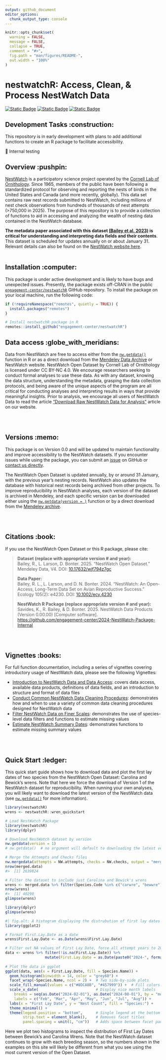 ```yaml
---
output: github_document
editor_options: 
  chunk_output_type: console
---
```


```r
knitr::opts_chunk$set(
  warning = FALSE, 
  message = FALSE,
  collapse = TRUE,
  comment = "#>",
  fig.path = "man/figures/README-",
  out.width = "100%"
)
```

# nestwatchR: Access, Clean, & Process NestWatch Data

<!-- badges: start -->

[![Static Badge](https://www.repostatus.org/badges/latest/wip.svg)](https://www.repostatus.org/#wip) [![Static Badge](https://img.shields.io/badge/Dataset%20License-CC%20BY--NC%204.0-blue)](https://creativecommons.org/licenses/by-nc/4.0/deed.en)  [![Static Badge](https://img.shields.io/badge/Code%20License-GPL%20v3-blue)](https://www.gnu.org/licenses/gpl-3.0)

   
<!-- badges: end   -->

## Development Tasks :construction:

This repository is in early development with plans to add additional functions to create an R package to facilitate accessibility.

   🔲 Internal testing
   
    

## Overview :pushpin:

[NestWatch](http://www.nestwatch.org) is a participatory science project operated by the [Cornell Lab of Ornithology](bird.cornell.edu). Since 1965, members of the public have been following a standardized protocol for observing and reporting the nests of birds in the United States and Canada (and more recently, globally). This data set contains raw nest records submitted to NestWatch, including millions of nest check observations from hundreds of thousands of nest attempts (>750,000 in 2025). The purpose of this repository is to provide a collection of functions to aid in accessing and analyzing the wealth of nesting data contained in the NestWatch database.

**The metadata paper associated with this dataset [(Bailey et al. 2023)](https://doi.org/10.1002/ecy.4230) is critical for understanding and interpreting data fields and their contents**. This dataset is scheduled for updates annually on or about January 31. Relevant details can also be found on the [NestWatch website here](https://nestwatch.org/explore/nestwatch-open-dataset-downloads/).
<br>
<br>

## Installation :computer:

This package is under active development and is likely to have bugs and unexpected issues. Presently, the package exists off-CRAN in the public [`engagement-center/nestwatchR`](https://github.com/engagement-center/nestwatchR) GitHub repository. To install the package on your local machine, run the following code:

```r
if (!requireNamespace("remotes", quietly = TRUE)) {
  install.packages("remotes")
}

# Install nestwatchR package in R
remotes::install_github("engagement-center/nestwatchR")
```


## Data access :globe_with_meridians:

Data from NestWatch are free to access either from the [`nw.getdata()`](https://engagement-center.github.io/nestwatchR/reference/nw.getdata.html) function in R or as a direct download from the [Mendeley Data Archive](https://data.mendeley.com/datasets/wjf794z7gc/2) or NestWatch website. NestWatch Open Dataset by Cornell Lab of Ornithology is licensed under CC BY-NC 4.0. We encourage researchers seeking to conduct formal analyses to use these data. As with any dataset, knowing the data structure, understanding the metadata, grasping the data collection protocols, and being aware of the unique aspects of the program are all critical for conducting analyses and interpreting results in ways that provide meaningful insights. Prior to analysis, we encourage all users of NestWatch Data to read the article ["Download Raw NestWatch Data for Analysis"](https://nestwatch.org/explore/nestwatch-open-dataset-downloads/) article on our website.

<br>
<br>

## Versions :memo:

This package is on Version 0.0 and will be updated to maintain functionality and improve accessibility to the NestWatch datasets. If you encounter issues while using the package, you can submit an [issue](https://github.com/engagement-center/nestwatchR/issues) on GitHub or [contact us directly](mailto:kim.savides@cornell.edu?subject=nestwatchR%Issue%%3A).

The NestWatch Open Dataset is updated annually, by or around 31 January, with the previous year's nesting records. NestWatch also updates the database with historical nest records being archived from other projects. To improve reproducibility in NestWatch analyses, each version of the dataset is archived in Mendeley, and each specific version can be downloaded either using the [`nw.getdata(version = )`](https://engagement-center.github.io/nestwatchR/reference/nw.getdata.html) function or by a direct download from the [Mendeley archive](https://data.mendeley.com/datasets/wjf794z7gc/2).

<br>
<br>

## Citations :book:

If you use the NestWatch Open Dataset or this R package, please cite:

<blockquote>

**Dataset (replace with appropriate version \# and year):**</br> Bailey, R., L. Larson, D. Bonter. 2025. “NestWatch Open Dataset." Mendeley Data, V4. DOI: [10.17632/wjf794z7gc](https://doi.org/10.17632/wjf794z7gc)</a>

**Data Paper:**</br> Bailey, R. L., L. Larson, and D. N. Bonter. 2024. “NestWatch: An Open-Access, Long-Term Data Set on Avian Reproductive Success.” Ecology 105(2): e4230. DOI: [10.1002/ecy.4230](https://doi.org/10.1002/ecy.4230)</a>

**NestWatch R Package (replace appropriate version \# and year):**<br> Savides, K., R. Bailey, & D. Bonter. 2025. NestWatch Data Products (Version 0.00.00) [Computer software]. <https://github.com/engagement-center/2024-NestWatch-Package-Internal>

</blockquote>

<br>
<br>

## Vignettes :books:

For full function documentation, including a series of vignettes covering introductory usage of NestWatch data, please see the following Vignettes:

-   [Introduction to NestWatch Data and Data Access](https://engagement-center.github.io/nestwatchR/articles/a_Into-and-Data-Access.html): covers data access, available data products, definitions of data fields, and an introduction to structure and format of data files
-   [Conduct Common NestWatch Data Cleaning Procedures](https://engagement-center.github.io/nestwatchR/articles/b_Data-Cleaning.html): demonstrates how and when to use a variety of common data cleaning procedures designed for NestWatch data
-   [Filter NestWatch Data on Finer Scales](https://engagement-center.github.io/nestwatchR/articles/c_Data-Filtering.html): demonstrates the use of species-level data filters and functions to estimate missing values
-   [Estimate NestWatch Summary Dates](https://engagement-center.github.io/nestwatchR/articles/d_Data-Estimation.html): demonstrates functions to estimate missing summary values

<br>
<br>

## Quick Start :ledger:

This quick start guide shows how to download data and plot the first lay dates of two species from the NestWatch Open Dataset: Carolina and Bewick’s wrens. Note that here we force the download of Version 1 of the NestWatch dataset for reproducibility. When running your own analyses, you will likely want to download the latest version of the NestWatch data (see [`nw.getdata()`](https://engagement-center.github.io/nestwatchR/reference/nw.getdata.html) for more information). 

```r
library(nestwatchR)
wrens <- nestwatchR::wren_quickstart
```

```r
# Load NestWatch Package
library(nestwatchR)
library(dplyr)

# Download NestWatch dataset by version
nw.getdata(version = 1)
# nw.getdata()  # no argument will default to downloading the latest version 

# Merge the Attempts and Checks files
nw.mergedata(attempts = NW.attempts, checks = NW.checks, output = "merged.data")
nrow(merged.data)
#>  [1] 2639824

# Filter the dataset to include just Carolina and Bewick's wrens
wrens <- merged.data %>% filter(Species.Code %in% c("carwre", "bewwre"))
nrow(wrens)
#>  [1] 40290
glimpse(wrens)
```

```r
library(dplyr)
glimpse(wrens)
```

```r
#| fig.alt: A histogram displaying the distrubution of first lay dates for Bewick's Wren (blue) and Carolina Wren (green).
library(ggplot2)

# Format First.Lay.Date as a date
wrens$First.Lay.Date <- as.Date(wrens$First.Lay.Date)

# Filter out NA values of First Lay Date, force all attempt years to 2024 for visualization
data <- wrens %>% filter(!is.na(First.Lay.Date)) %>% 
                  mutate(First.Lay.Date = as.Date(paste0("2024-", format(First.Lay.Date, "%m-%d"))))
  
# Plot the data in ggplot
ggplot(data, aes(x = First.Lay.Date, fill = Species.Name)) +
  geom_histogram(binwidth = 14, color = "grey60") + 
  facet_wrap(~Species.Name, ncol = 2) +  # Two side-by-side plots
  scale_fill_manual(values = c("#8DCA8B", "#457999")) +  # Fill colors
  scale_x_date(                          # Display nice month labels
    breaks = seq(as.Date("2024-02-01"), as.Date("2024-08-01"), by = "month"),
    labels = c("Feb", "Mar", "Apr", "May", "Jun", "Jul", "Aug")) + 
  labs(x = "First Lay Date", y = "Nest Count", fill = "Species:") +
  theme_minimal() +
  theme(legend.position = "bottom",      # Single legend at the bottom
        strip.text = element_blank(),    # Removes facet titles
        panel.spacing = unit(1, "cm"))   # Adds space between facet panels

```

Here we plot two histograms to inspect the distribution of First Lay Dates between Bewick's and Carolina Wrens. Note that the NestWatch dataset continues to grow with each breeding season, so the numbers shown in the examples on this site will likely be different from what you see using the most current version of the Open Dataset.
